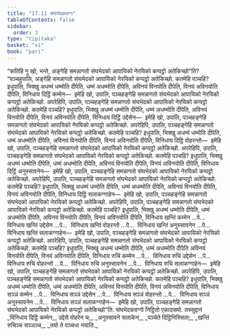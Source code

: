 ```yaml
---
title: "17.11 संघभेदकवग्ग"
tableOfContents: false
sidebar:
  order: 3
type: "tipitaka"
basket: "vi"
book: "pari"
---
```



<DynamicBreadcrumb />

<Division number="459" book="pari">

<Paragraph number="2139" book="pari">
“कतिहि नु खो, भन्ते, अङ्गेहि समन्नागतो संघभेदको आपायिको नेरयिको कप्पट्ठो अतेकिच्छो”ति?
</Paragraph>

<Paragraph number="2140" book="pari">
“पञ्चहुपालि, अङ्गेहि समन्नागतो संघभेदको आपायिको नेरयिको कप्पट्ठो अतेकिच्छो. कतमेहि पञ्चहि? इधुपालि, भिक्खु अधम्मं धम्मोति दीपेति, धम्मं अधम्मोति दीपेति, अविनयं विनयोति दीपेति, विनयं अविनयोति दीपेति, विनिधाय दिट्ठिं कम्मेन—  इमेहि खो, उपालि, पञ्चहङ्गेहि समन्नागतो संघभेदको आपायिको नेरयिको कप्पट्ठो अतेकिच्छो.
</Paragraph>

<Paragraph number="2141" book="pari">
अपरेहिपि, उपालि, पञ्चहङ्गेहि समन्नागतो संघभेदको आपायिको नेरयिको कप्पट्ठो अतेकिच्छो. कतमेहि पञ्चहि? इधुपालि, भिक्खु अधम्मं धम्मोति दीपेति, धम्मं अधम्मोति दीपेति, अविनयं विनयोति दीपेति, विनयं अविनयोति दीपेति, विनिधाय दिट्ठिं उद्देसेन—  इमेहि खो, उपालि, पञ्चहङ्गेहि समन्नागतो संघभेदको आपायिको नेरयिको कप्पट्ठो अतेकिच्छो.
</Paragraph>

<Paragraph number="2142" book="pari">
अपरेहिपि, उपालि, पञ्चहङ्गेहि समन्नागतो संघभेदको आपायिको नेरयिको कप्पट्ठो अतेकिच्छो. कतमेहि पञ्चहि? इधुपालि, भिक्खु अधम्मं धम्मोति दीपेति, धम्मं अधम्मोति दीपेति, अविनयं विनयोति दीपेति, विनयं अविनयोति दीपेति, विनिधाय दिट्ठि वोहरन्तो—  इमेहि खो, उपालि, पञ्चहङ्गेहि समन्नागतो संघभेदको आपायिको नेरयिको कप्पट्ठो अतेकिच्छो.
</Paragraph>

<Paragraph number="2143" book="pari">
अपरेहिपि, उपालि, पञ्चहङ्गेहि समन्नागतो संघभेदको आपायिको नेरयिको कप्पट्ठो अतेकिच्छो. कतमेहि पञ्चहि? इधुपालि, भिक्खु अधम्मं धम्मोति दीपेति, धम्मं अधम्मोति दीपेति, अविनयं विनयोति दीपेति, विनयं अविनयोति दीपेति, विनिधाय दिट्ठिं अनुस्सावनेन—  इमेहि खो, उपालि, पञ्चहङ्गेहि समन्नागतो संघभेदको आपायिको नेरयिको कप्पट्ठो अतेकिच्छो.
</Paragraph>

<Paragraph number="2144" book="pari">
अपरेहिपि, उपालि, पञ्चहङ्गेहि समन्नागतो संघभेदको आपायिको नेरयिको कप्पट्ठो अतेकिच्छो. कतमेहि पञ्चहि? इधुपालि, भिक्खु अधम्मं धम्मोति दीपेति, धम्मं अधम्मोति दीपेति, अविनयं विनयोति दीपेति, विनयं अविनयोति दीपेति, विनिधाय दिट्ठिं सलाकग्गाहेन—  इमेहि खो, उपालि, पञ्चहङ्गेहि समन्नागतो संघभेदको आपायिको नेरयिको कप्पट्ठो अतेकिच्छो.
</Paragraph>

<Paragraph number="2145" book="pari">
अपरेहिपि, उपालि, पञ्चहङ्गेहि समन्नागतो संघभेदको आपायिको नेरयिको कप्पट्ठो अतेकिच्छो. कतमेहि पञ्चहि? इधुपालि, भिक्खु अधम्मं धम्मोति दीपेति, धम्मं अधम्मोति दीपेति, अविनयं विनयोति दीपेति, विनयं अविनयोति दीपेति, विनिधाय खन्तिं कम्मेन …पे…  विनिधाय खन्तिं उद्देसेन …पे…  विनिधाय खन्तिं वोहरन्तो …पे…  विनिधाय खन्तिं अनुस्सावनेन …पे…  विनिधाय खन्तिं सलाकग्गाहेन—  इमेहि खो, उपालि, पञ्चहङ्गेहि समन्नागतो संघभेदको आपायिको नेरयिको कप्पट्ठो अतेकिच्छो.
</Paragraph>

<Paragraph number="2146" book="pari">
अपरेहिपि, उपालि, पञ्चहङ्गेहि समन्नागतो संघभेदको आपायिको नेरयिको कप्पट्ठो अतेकिच्छो. कतमेहि पञ्चहि? इधुपालि, भिक्खु अधम्मं धम्मोति दीपेति, धम्मं अधम्मोति दीपेति अविनयं विनयोति दीपेति, विनयं अविनयोति दीपेति, विनिधाय रुचिं कम्मेन …पे…  विनिधाय रुचिं उद्देसेन …पे…  विनिधाय रुचिं वोहरन्तो …पे…  विनिधाय रुचिं अनुस्सावनेन …पे…  विनिधाय रुचिं सलाकग्गाहेन—  इमेहि खो, उपालि, पञ्चहङ्गेहि समन्नागतो संघभेदको आपायिको नेरयिको कप्पट्ठो अतेकिच्छो.
</Paragraph>

<Paragraph number="2147" book="pari">
अपरेहिपि, उपालि, पञ्चहङ्गेहि समन्नागतो संघभेदको आपायिको नेरयिको कप्पट्ठो अतेकिच्छो. कतमेहि पञ्चहि? इधुपालि, भिक्खु अधम्मं धम्मोति दीपेति, धम्मं अधम्मोति दीपेति, अविनयं विनयोति दीपेति, विनयं अविनयोति दीपेति, विनिधाय सञ्ञं कम्मेन …पे…  विनिधाय सञ्ञं उद्देसेन …पे…  विनिधाय सञ्ञं वोहरन्तो …पे…  विनिधाय सञ्ञं अनुस्सावनेन …पे…  विनिधाय सञ्ञं सलाकग्गाहेन—  इमेहि खो, उपालि, पञ्चहङ्गेहि समन्नागतो संघभेदको आपायिको नेरयिको कप्पट्ठो अतेकिच्छो”ति.

</Paragraph>
</Division>

<Paragraph number="2148" type="center" book="pari">
संघभेदकवग्गो निट्ठितो एकादसमो.



</Paragraph>

<Paragraph number="2149" type="center" book="pari">
तस्सुद्दानं


</Paragraph>

<Paragraph number="2150" type="verses" book="pari">
_विनिधाय दिट्ठिं कम्मेन,_  
उद्देसे वोहरेन च;_  
_अनुस्सावने सलाकेन,_  
_पञ्चेते दिट्ठिनिस्सिता;_  
_खन्तिं रुचिञ्च सञ्ञञ्च,_  
_तयो ते पञ्चधा नयाति._
</Paragraph>